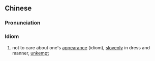 {{also|不修边幅}}
==Chinese==
{{zh-forms|s=不修边幅|type=112}}

===Pronunciation===
{{zh-pron
|m=不xiūbiānfú
|c=bat1 sau1 pin1 fuk1
|cat=id
}}

===Idiom===
{{zh-idiom}}

# not to care about one's [[appearance]] (idiom), [[slovenly]] in dress and manner, [[unkempt]]